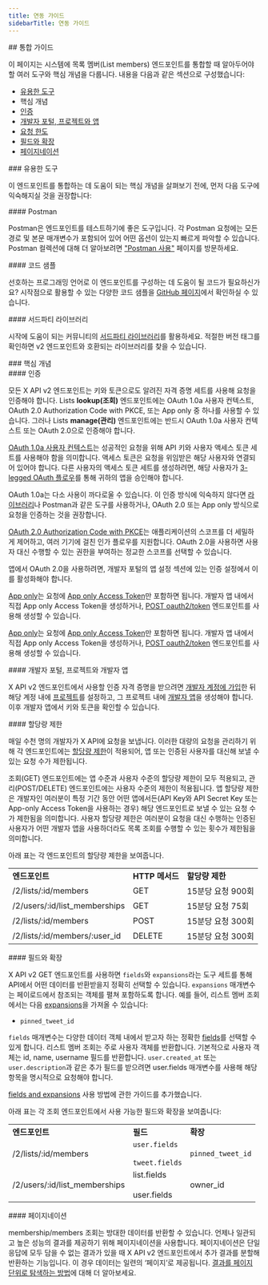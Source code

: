 ```yaml
---
title: 연동 가이드
sidebarTitle: 연동 가이드
---
```



<div id="integration-guide">
  ## 통합 가이드
</div>

이 페이지는 시스템에 목록 멤버(List members) 엔드포인트를 통합할 때 알아두어야 할 여러 도구와 핵심 개념을 다룹니다. 내용을 다음과 같은 섹션으로 구성했습니다:

- [유용한 도구](#helpful)
- 핵심 개념
- [인증](#authentication)
- [개발자 포털, 프로젝트와 앱](#portal)
- [요청 한도](#limits)
- [필드와 확장](#fields)
- [페이지네이션](#pagination)

<div id="helpful-tools">
  ### 유용한 도구
</div>

이 엔드포인트를 통합하는 데 도움이 되는 핵심 개념을 살펴보기 전에, 먼저 다음 도구에 익숙해지실 것을 권장합니다:

<div id="postman">
  #### Postman
</div>

Postman은 엔드포인트를 테스트하기에 좋은 도구입니다. 각 Postman 요청에는 모든 경로 및 본문 매개변수가 포함되어 있어 어떤 옵션이 있는지 빠르게 파악할 수 있습니다. Postman 컬렉션에 대해 더 알아보려면 ["Postman 사용"](/ko/tutorials/postman-getting-started) 페이지를 방문하세요. 

<div id="code-samples">
  #### 코드 샘플
</div>

선호하는 프로그래밍 언어로 이 엔드포인트를 구성하는 데 도움이 될 코드가 필요하신가요? 시작점으로 활용할 수 있는 다양한 코드 샘플을 [GitHub 페이지](https://github.com/xdevplatform/Twitter-API-v2-sample-code)에서 확인하실 수 있습니다.

<div id="third-party-libraries">
  #### 서드파티 라이브러리
</div>

시작에 도움이 되는 커뮤니티의 [서드파티 라이브러리](/ko/x-api/tools-and-libraries/overview)를 활용하세요. 적절한 버전 태그를 확인하면 v2 엔드포인트와 호환되는 라이브러리를 찾을 수 있습니다.

<div id="key-concepts">
  ### 핵심 개념
</div>

<div id="authentication">
  #### 인증
</div>

모든 X API v2 엔드포인트는 키와 토큰으로도 알려진 자격 증명 세트를 사용해 요청을 인증해야 합니다. Lists **lookup(조회)** 엔드포인트에는 OAuth 1.0a 사용자 컨텍스트, OAuth 2.0 Authorization Code with PKCE, 또는 App only 중 하나를 사용할 수 있습니다. 그러나 Lists **manage(관리)** 엔드포인트에는 반드시 OAuth 1.0a 사용자 컨텍스트 또는 OAuth 2.0으로 인증해야 합니다.

[OAuth 1.0a 사용자 컨텍스트](/ko/resources/fundamentals/authentication)는 성공적인 요청을 위해 API 키와 사용자 액세스 토큰 세트를 사용해야 함을 의미합니다. 액세스 토큰은 요청을 위임받은 해당 사용자와 연결되어 있어야 합니다. 다른 사용자의 액세스 토큰 세트를 생성하려면, 해당 사용자가 [3-legged OAuth 플로우](/ko/resources/fundamentals/authentication#obtaining-access-tokens-using-3-legged-oauth-flow)를 통해 귀하의 앱을 승인해야 합니다.

OAuth 1.0a는 다소 사용이 까다로울 수 있습니다. 이 인증 방식에 익숙하지 않다면 [라이브러리](/ko/x-api/tools-and-libraries/overview)나 Postman과 같은 도구를 사용하거나, OAuth 2.0 또는 App only 방식으로 요청을 인증하는 것을 권장합니다.

[OAuth 2.0 Authorization Code with PKCE](/ko/resources/fundamentals/authentication#oauth-2-0-authorization-code-flow-with-pkce-2)는 애플리케이션의 스코프를 더 세밀하게 제어하고, 여러 기기에 걸친 인가 플로우를 지원합니다. OAuth 2.0을 사용하면 사용자 대신 수행할 수 있는 권한을 부여하는 정교한 스코프를 선택할 수 있습니다.

앱에서 OAuth 2.0을 사용하려면, 개발자 포털의 앱 설정 섹션에 있는 인증 설정에서 이를 활성화해야 합니다.

[App only](/ko/resources/fundamentals/authentication#oauth-2-0)는 요청에 [App only Access Token](/ko/resources/fundamentals/authentication#bearer-token-also-known-as-app-only)만 포함하면 됩니다. 개발자 앱 내에서 직접 App only Access Token을 생성하거나, [POST oauth2/token](/ko/resources/fundamentals/authentication#post-oauth2-token) 엔드포인트를 사용해 생성할 수 있습니다.

[App only](/ko/resources/fundamentals/authentication#oauth-2-0)는 요청에 [App only Access Token](/ko/resources/fundamentals/authentication#bearer-token-also-known-as-app-only)만 포함하면 됩니다. 개발자 앱 내에서 직접 App only Access Token을 생성하거나, [POST oauth2/token](/ko/resources/fundamentals/authentication#post-oauth2-token) 엔드포인트를 사용해 생성할 수 있습니다.

<div id="developer-portal-projects-and-developer-apps">
  #### 개발자 포털, 프로젝트와 개발자 앱
</div>

X API v2 엔드포인트에서 사용할 인증 자격 증명을 받으려면 [개발자 계정에 가입](https://developer.x.com/en/portal/petition/essential/basic-info)한 뒤 해당 계정 내에 [프로젝트](/ko/resources/fundamentals/projects)를 설정하고, 그 프로젝트 내에 [개발자 앱](/ko/resources/fundamentals/developer-apps)을 생성해야 합니다. 이후 개발자 앱에서 키와 토큰을 확인할 수 있습니다.
 

<div id="rate-limits">
  #### 할당량 제한
</div>

매일 수천 명의 개발자가 X API에 요청을 보냅니다. 이러한 대량의 요청을 관리하기 위해 각 엔드포인트에는 [할당량 제한](/ko/x-api/fundamentals/rate-limits)이 적용되어, 앱 또는 인증된 사용자를 대신해 보낼 수 있는 요청 수가 제한됩니다. 

조회(GET) 엔드포인트에는 앱 수준과 사용자 수준의 할당량 제한이 모두 적용되고, 관리(POST/DELETE) 엔드포인트에는 사용자 수준의 제한이 적용됩니다. 앱 할당량 제한은 개발자인 여러분이 특정 기간 동안 어떤 앱에서든(API Key와 API Secret Key 또는 App-only Access Token을 사용하는 경우) 해당 엔드포인트로 보낼 수 있는 요청 수가 제한됨을 의미합니다. 사용자 할당량 제한은 여러분이 요청을 대신 수행하는 인증된 사용자가 어떤 개발자 앱을 사용하더라도 목록 조회를 수행할 수 있는 횟수가 제한됨을 의미합니다.

아래 표는 각 엔드포인트의 할당량 제한을 보여줍니다.

|     |     |     |
| :--- | :--- | :--- |
| **엔드포인트** | **HTTP 메서드** | **할당량 제한** |
| /2/lists/:id/members | GET | 15분당 요청 900회 |
| /2/users/:id/list\_memberships | GET | 15분당 요청 75회 |
| /2/lists/:id/members | POST | 15분당 요청 300회 |
| /2/lists/:id/members/:user\_id | DELETE | 15분당 요청 300회 |

<div id="fields-and-expansions">
  #### 필드와 확장
</div>

X API v2 GET 엔드포인트를 사용하면 `fields`와 `expansions`라는 도구 세트를 통해 API에서 어떤 데이터를 반환받을지 정확히 선택할 수 있습니다. `expansions` 매개변수는 페이로드에서 참조되는 객체를 펼쳐 포함하도록 합니다. 예를 들어, 리스트 멤버 조회에서는 다음 [expansions](/ko/x-api/fundamentals/expansions)을 가져올 수 있습니다:

- `pinned_tweet_id`

`fields` 매개변수는 다양한 데이터 객체 내에서 받고자 하는 정확한 [fields](/ko/x-api/fundamentals/fields)를 선택할 수 있게 합니다. 리스트 멤버 조회는 주로 사용자 객체를 반환합니다. 기본적으로 사용자 객체는 id, name, username 필드를 반환합니다. `user.created_at` 또는 `user.description`과 같은 추가 필드를 받으려면 user.fields 매개변수를 사용해 해당 항목을 명시적으로 요청해야 합니다. 

[fields and expansions](/ko/x-api/fundamentals/data-dictionary#how-to-use-fields-and-expansions) 사용 방법에 관한 가이드를 추가했습니다.

아래 표는 각 조회 엔드포인트에서 사용 가능한 필드와 확장을 보여줍니다:

|     |     |     |
| :--- | :--- | :--- |
| **엔드포인트** | **필드** | **확장** |
| /2/lists/:id/members | `user.fields`<br /><br />`tweet.fields` | `pinned_tweet_id` |
| /2/users/:id/list\_memberships | list.fields<br /><br />user.fields | owner\_id |

<div id="pagination">
  #### 페이지네이션
</div>

membership/members 조회는 방대한 데이터를 반환할 수 있습니다. 언제나 일관되고 높은 성능의 결과를 제공하기 위해 페이지네이션을 사용합니다. 페이지네이션은 단일 응답에 모두 담을 수 없는 결과가 있을 때 X API v2 엔드포인트에서 추가 결과를 분할해 반환하는 기능입니다. 이 경우 데이터는 일련의 ‘페이지’로 제공됩니다. [결과를 페이지 단위로 탐색하는 방법](/ko/x-api/fundamentals/pagination)에 대해 더 알아보세요.